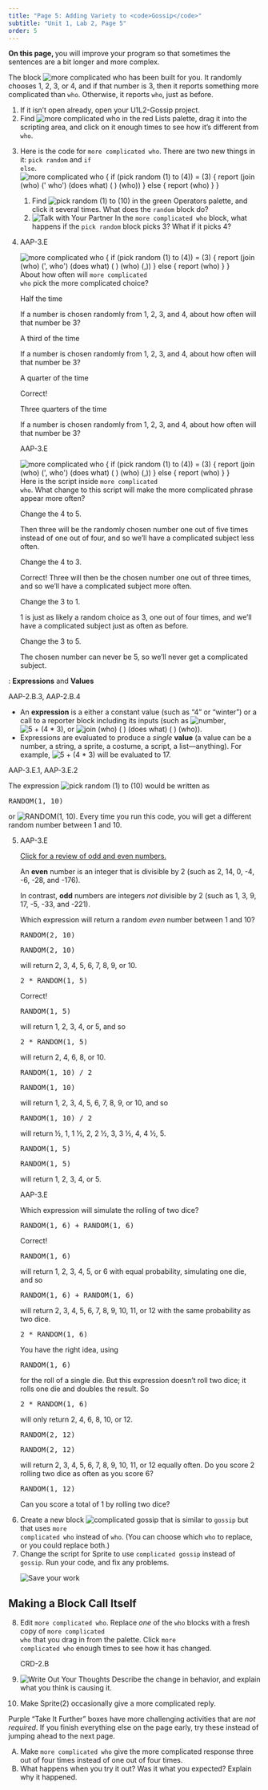 ```yaml
---
title: "Page 5: Adding Variety to <code>Gossip</code>"
subtitle: "Unit 1, Lab 2, Page 5"
order: 5
---
```


::: learn
<p><strong>On this page, </strong> you will improve your program so that sometimes the sentences are a bit longer and more complex.</p>
:::

The block <img src="/img/1-introduction/more-complicated-who.png" title="more complicated who" alt="more complicated who"/> has been built for you. It randomly chooses 1, 2, 3, or 4, and if that number is 3, then it reports something more complicated than <code>who</code>. Otherwise, it reports <code>who</code>, just as before.

::: {#first .forYouToDo}
<ol>

<li>If it isn't open already, open your U1L2-Gossip project.</li>

<li>Find <img src="/img/1-introduction/more-complicated-who.png" title="more complicated who" alt="more complicated who"/> in the red Lists palette, drag it into the scripting area, and click on it enough times to see how it's different from <code>who</code>.</li>

<li>

<!--<div class="index-term" id="pick random</code>"></div>-->

Here is the code for <code>more complicated who</code>. There are two new things in it: <code>pick random</code> and <code>if else</code>.<br /> <img src="/img/1-introduction/more-complicated-who-script.png" title="more complicated who {
if (pick random (1) to (4)) = (3) {
report (join (who) (&apos;, who&apos;) (does what) ( ) (who) (,))                                                                                          
} else {
report (who)
}
}" alt="more complicated who {
if (pick random (1) to (4)) = (3) {
report (join (who) (&apos; who&apos;) (does what) ( ) (who))                                                                                          
} else {
report (who)
}
}" class="indent"/>

<ol>

<li>Find <img src="/img/blocks/pick-random-1-to-10-full-size.png" title="pick random (1) to (10)" alt="pick random (1) to (10)" class="inline"/> in the green Operators palette, and click it several times. What does the <code>random</code> block do?</li>

<li><img src="/img/icons/talk-with-your-partner.png" title="Talk with Your Partner" alt="Talk with Your Partner" class="inline"/> In the <code>more complicated who</code> block, what happens if the <code>pick random</code> block picks 3? What if it picks 4?</li>

</ol>

</li>

<li>

<!-- Question 1 -->

::: {.assessment-data type="multiplechoice" identifier="About how often will more complicated who pick the more complicated choice?" hasinlinefeedback="true" maxchoices="1" responseidentifier="ri1" shuffle="false"}
::: prompt
::: comment
AAP-3.E
:::

<img src="/img/1-introduction/more-complicated-who-script.png" title="more complicated who {
if (pick random (1) to (4)) = (3) {
report (join (who) (&apos;, who&apos;) (does what) ( ) (who) (,))                                                                                          
} else {
report (who)
}
}" alt="more complicated who {
if (pick random (1) to (4)) = (3) {
report (join (who) (&apos;, who&apos;) (does what) ( ) (who) (,))                                                                                          
} else {
report (who)
}
}" class="imageRight"/> About how often will <code>more complicated who</code> pick the more complicated choice?
:::

::: {.choice identifier="c1"}
::: text
Half the time
:::

::: feedback
If a number is chosen randomly from 1, 2, 3, and 4, about how often will that number be 3?
:::
:::

::: {.choice identifier="c2"}
::: text
A third of the time
:::

::: feedback
If a number is chosen randomly from 1, 2, 3, and 4, about how often will that number be 3?
:::
:::

::: {.choice identifier="c3"}
::: text
A quarter of the time
:::

::: feedback
Correct!
:::
:::

::: {.choice identifier="c4"}
::: text
Three quarters of the time
:::

::: feedback
If a number is chosen randomly from 1, 2, 3, and 4, about how often will that number be 3?
:::
:::

::: {.responseDeclaration identifier="ri1"}
::: {.correctResponse identifier="c3"}
:::
:::
:::

<!-- Question 2 -->

::: {.assessment-data type="multiplechoice" identifier="About how often will more complicated who pick the more complicated choice?" hasinlinefeedback="true" maxchoices="1" responseidentifier="ri2" shuffle="false"}
::: prompt
::: comment
AAP-3.E
:::

<img src="/img/1-introduction/more-complicated-who-script.png" title="more complicated who {
if (pick random (1) to (4)) = (3) {
report (join (who) (&apos;, who&apos;) (does what) ( ) (who) (,))                                                                                          
} else {
report (who)
}
}" alt="more complicated who {
if (pick random (1) to (4)) = (3) {
report (join (who) (&apos;, who&apos;) (does what) ( ) (who) (,))                                                                                          
} else {
report (who)
}
}" class="imageRight"/> Here is the script inside <code>more complicated who</code>. What change to this script will make the more complicated phrase appear more often?
:::

::: {.choice identifier="c1"}
::: text
Change the 4 to 5.
:::

::: feedback
Then three will be the randomly chosen number one out of five times instead of one out of four, and so we'll have a complicated subject less often.
:::
:::

::: {.choice identifier="c2"}
::: text
Change the 4 to 3.
:::

::: feedback
Correct! Three will then be the chosen number one out of three times, and so we'll have a complicated subject more often.
:::
:::

::: {.choice identifier="c3"}
::: text
Change the 3 to 1.
:::

::: feedback
1 is just as likely a random choice as 3, one out of four times, and we'll have a complicated subject just as often as before.
:::
:::

::: {.choice identifier="c4"}
::: text
Change the 3 to 5.
:::

::: feedback
The chosen number can never be 5, so we'll never get a complicated subject.
:::
:::

::: {.responseDeclaration identifier="ri2"}
::: {.correctResponse identifier="c2"}
:::
:::
:::

</li>

</ol>
:::

::: vocabFullWidth
: <strong>Expressions</strong> and <strong>Values</strong>

::: comment
AAP-2.B.3, AAP-2.B.4
:::

<ul>

<li>An <strong>expression</strong> is a either a constant value (such as "4" or "winter") or a call to a reporter block including its inputs (such as <img src="/img/2-complexity/number.png" title="number" alt="number" class="inline"/>, <img src="/img/1-introduction/5+(4x3).png" title="5 + (4 * 3)" alt="5 + (4 * 3)" class="inline nopadtb"/>, or <img src="/img/2-complexity/join-who-doeswhat-who.png" title="join (who) ( ) (does what) ( ) (who)" alt="join (who) ( ) (does what) ( ) (who)" class="inline"/>).</li>

<li>Expressions are evaluated to produce a <em>single</em> <strong>value</strong> (a value can be a number, a string, a sprite, a costume, a script, a list---anything). For example, <img src="/img/1-introduction/5+(4x3).png" title="5 + (4 * 3)" alt="5 + (4 * 3)" class="inline nopadtb"/> will be evaluated to 17.</li>

</ul>
:::

::: examFullWidth
<!--<div class="index-term" id="pick random</code>"></div>-->

::: comment
AAP-3.E.1, AAP-3.E.2
:::

::: pseudop
The expression <img src="/img/blocks/pick-random-1-to-10-full-size.png" title="pick random (1) to (10)" alt="pick random (1) to (10)" class="inline"/> would be written as

```{=html}
<pre class="inline">RANDOM(1, 10)</pre>
```
or <img src="/img/1-introduction/random-blocktran.png" title="RANDOM(1, 10)" alt="RANDOM(1, 10)" class="inline"/>. Every time you run this code, you will get a different random number between 1 and 10.
:::
:::

::: forYouToDo
<ol start="5">

<li>

<!-- Question 3 -->

::: {.assessment-data type="multiplechoice" identifier="What expression would return a random even number between 1 and 10?" hasinlinefeedback="true" maxchoices="1" responseidentifier="ri3" shuffle="true"}
::: prompt
::: comment
AAP-3.E
:::

::: sidenoteBig
<a href="#hint-parity" data-bs-toggle="collapse" title="Click for a review about odd and even numbers.">Click for a review of odd and even numbers.</a>

::: {#hint-parity .collapse}
<p>An <strong>even</strong> number is an integer that is divisible by 2 (such as 2, 14, 0, -4, -6, -28, and -176).</p>

<p>In contrast, <strong>odd</strong> numbers are integers <em>not</em> divisible by 2 (such as 1, 3, 9, 17, -5, -33, and -221).</p>
:::
:::

Which expression will return a random <em>even</em> number between 1 and 10?
:::

::: {.choice identifier="c1"}
::: text
```{=html}
<pre class="inline">RANDOM(2, 10)</pre>
```
:::

::: feedback
```{=html}
<pre class="inline">RANDOM(2, 10)</pre>
```
will return 2, 3, 4, 5, 6, 7, 8, 9, or 10.
:::
:::

::: {.choice identifier="c2"}
::: text
```{=html}
<pre class="inline">2 * RANDOM(1, 5)</pre>
```
:::

::: feedback
Correct!

```{=html}
<pre class="inline">RANDOM(1, 5)</pre>
```
will return 1, 2, 3, 4, or 5, and so

```{=html}
<pre class="inline">2 * RANDOM(1, 5)</pre>
```
will return 2, 4, 6, 8, or 10.
:::
:::

::: {.choice identifier="c3"}
::: text
```{=html}
<pre class="inline">RANDOM(1, 10) / 2</pre>
```
:::

::: feedback
```{=html}
<pre class="inline">RANDOM(1, 10)</pre>
```
will return 1, 2, 3, 4, 5, 6, 7, 8, 9, or 10, and so

```{=html}
<pre class="inline">RANDOM(1, 10) / 2</pre>
```
will return ½, 1, 1 ½, 2, 2 ½, 3, 3 ½, 4, 4 ½, 5.
:::
:::

::: {.choice identifier="c4"}
::: text
```{=html}
<pre class="inline">RANDOM(1, 5)</pre>
```
:::

::: feedback
```{=html}
<pre class="inline">RANDOM(1, 5)</pre>
```
will return 1, 2, 3, 4, or 5.
:::
:::

::: {.responseDeclaration identifier="ri3"}
::: {.correctResponse identifier="c2"}
:::
:::
:::

<!-- Question 4 -->

::: {.assessment-data type="multiplechoice" identifier="Which expression will simulate the rolling of two dice?" hasinlinefeedback="true" maxchoices="1" responseidentifier="ri4" shuffle="true"}
::: prompt
::: comment
AAP-3.E
:::

Which expression will simulate the rolling of two dice?
:::

::: {.choice identifier="c1"}
::: text
```{=html}
<pre class="inline">RANDOM(1, 6) + RANDOM(1, 6)</pre>
```
:::

::: feedback
Correct!

```{=html}
<pre class="inline">RANDOM(1, 6)</pre>
```
will return 1, 2, 3, 4, 5, or 6 with equal probability, simulating one die, and so

```{=html}
<pre class="inline">RANDOM(1, 6) + RANDOM(1, 6)</pre>
```
will return 2, 3, 4, 5, 6, 7, 8, 9, 10, 11, or 12 with the same probability as two dice.
:::
:::

::: {.choice identifier="c2"}
::: text
```{=html}
<pre class="inline">2 * RANDOM(1, 6)</pre>
```
:::

::: feedback
You have the right idea, using

```{=html}
<pre class="inline">RANDOM(1, 6)</pre>
```
for the roll of a single die. But this expression doesn't roll two dice; it rolls one die and doubles the result. So

```{=html}
<pre class="inline">2 * RANDOM(1, 6)</pre>
```
will only return 2, 4, 6, 8, 10, or 12.
:::
:::

::: {.choice identifier="c3"}
::: text
```{=html}
<pre class="inline">RANDOM(2, 12)</pre>
```
:::

::: feedback
```{=html}
<pre class="inline">RANDOM(2, 12)</pre>
```
will return 2, 3, 4, 5, 6, 7, 8, 9, 10, 11, or 12 equally often. Do you score 2 rolling two dice as often as you score 6?
:::
:::

::: {.choice identifier="c4"}
::: text
```{=html}
<pre class="inline">RANDOM(1, 12)</pre>
```
:::

::: feedback
Can you score a total of 1 by rolling two dice?
:::
:::

::: {.responseDeclaration identifier="ri4"}
::: {.correctResponse identifier="c1"}
:::
:::
:::

</li>

<li>Create a new block <img src="/img/1-introduction/complicated-gossip.png" title="complicated gossip" alt="complicated gossip" class="inline nopadtb"/> that is similar to <code>gossip</code> but that uses <code>more complicated who</code> instead of <code>who</code>. (You can choose which <code>who</code> to replace, or you could replace both.)</li>

<li>Change the script for Sprite to use <code>complicated gossip</code> instead of <code>gossip</code>. Run your code, and fix any problems.</li>

<img src="/img/icons/save-now.png" title="Save your work" alt="Save your work" class="inline"/>

</ol>
:::

## Making a Block Call Itself

::: forYouToDo
<ol start="8">

<li>Edit <code>more complicated who</code>. Replace <em>one</em> of the <code>who</code> blocks with a fresh copy of <code>more complicated who</code> that you drag in from the palette. Click <code>more complicated who</code> enough times to see how it has changed.</li>

::: comment
CRD-2.B
:::

<li><img src="/img/icons/write-out-thoughts.png" title="Write Out Your Thoughts" alt="Write Out Your Thoughts" class="inline"/> Describe the change in behavior, and explain what you think is causing it.</li>

</ol>
:::

::: ifTime
<ol start="10">

<li>Make Sprite(2) occasionally give a more complicated reply.</li>

</ol>
:::

::: endnote
Purple "Take It Further" boxes have more challenging activities that are <em>not required</em>. If you finish everything else on the page early, try these instead of jumping ahead to the next page.
:::

::: takeItFurther
<ol type="A">

<li>Make <code>more complicated who</code> give the more complicated response three out of four times instead of one out of four times.</li>

<li>What happens when you try it out? Was it what you expected? Explain why it happened.</li>

</ol>
:::

</body>

</html>
